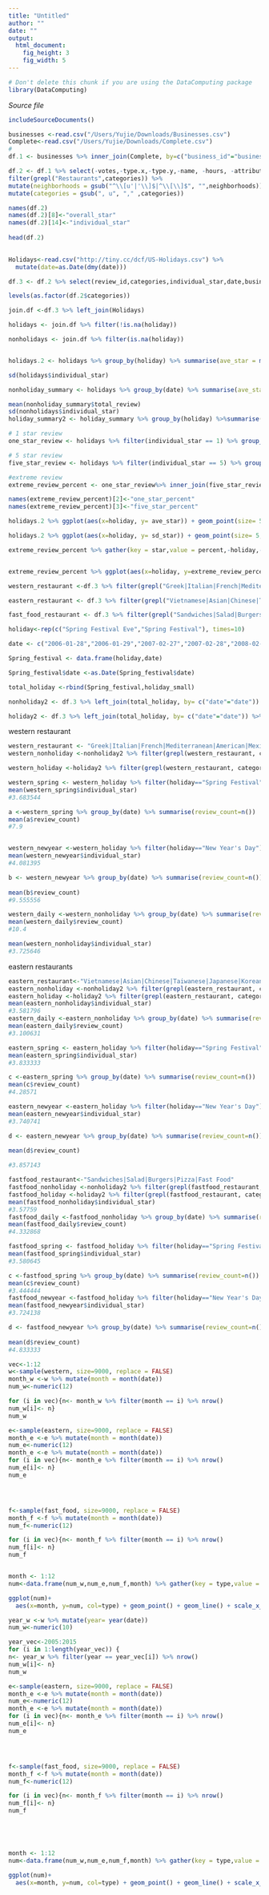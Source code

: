 ```yaml
---
title: "Untitled"
author: ""
date: ""
output: 
  html_document:
    fig_height: 3
    fig_width: 5
---
```

<!-- Don't edit in between this line and the one below -->
```r
# Don't delete this chunk if you are using the DataComputing package
library(DataComputing)

```
*Source file* 
```r
includeSourceDocuments()
```
<!-- Don't edit the material above this line -->


```r
businesses <-read.csv("/Users/Yujie/Downloads/Businesses.csv")
Complete<-read.csv("/Users/Yujie/Downloads/Complete.csv")
#
df.1 <- businesses %>% inner_join(Complete, by=c("business_id"="business_id"))

df.2 <- df.1 %>% select(-votes,-type.x,-type.y,-name, -hours, -attributes, -open) %>% 
filter(grepl("Restaurants",categories)) %>%
mutate(neighborhoods = gsub("^\\[u'|'\\]$|^\\[\\]$", "",neighborhoods)) %>% mutate(categories = gsub("'|^\\[|\\]$|","",categories)) %>% mutate(categories = gsub("^u","",categories)) %>% 
mutate(categories = gsub(", u", "," ,categories))

names(df.2)
names(df.2)[8]<-"overall_star"
names(df.2)[14]<-"individual_star"
  
head(df.2)
  
```

```r
Holidays<-read.csv("http://tiny.cc/dcf/US-Holidays.csv") %>%
  mutate(date=as.Date(dmy(date)))
```

```r
df.3 <- df.2 %>% select(review_id,categories,individual_star,date,business_id,review_count,overall_star,review_id ) %>% mutate(date=as.Date(date))

levels(as.factor(df.2$categories))

join.df <-df.3 %>% left_join(Holidays)

holidays <- join.df %>% filter(!is.na(holiday))

nonholidays <- join.df %>% filter(is.na(holiday))


holidays.2 <- holidays %>% group_by(holiday) %>% summarise(ave_star = mean(individual_star), sd_star = sd(individual_star), total_review = n())
```

```r

                                                                
sd(holidays$individual_star)

nonholiday_summary <- holidays %>% group_by(date) %>% summarise(ave_star = mean(individual_star), sd_star = sd(individual_star), total_review = n())

mean(nonholiday_summary$total_review)
sd(nonholidays$individual_star)
holiday_summary2 <- holiday_summary %>% group_by(holiday) %>%summarise(ave_review = mean(total_review),ave_star=mean(ave_star),ave_sd =mean(sd_star,na.rm = T))
```

```r
# 1 star review
one_star_review <- holidays %>% filter(individual_star == 1) %>% group_by(holiday) %>% summarise(count = n()) %>% mutate(percent=count/holidays.2$total_review) %>% arrange(desc(percent)) %>% mutate(rank = rank(desc(percent)))

# 5 star review
five_star_review <- holidays %>% filter(individual_star == 5) %>% group_by(holiday) %>% summarise(count = n()) %>% mutate(percent=count/holidays.2$total_review) %>% arrange(percent)

#extreme review
extreme_review_percent <- one_star_review%>% inner_join(five_star_review, by=c("holiday"="holiday")) %>% mutate(extreme_review_percent = percent.x+percent.y) %>% select(holiday,percent.x, percent.y, extreme_review_percent)%>% arrange(desc(extreme_review_percent))

names(extreme_review_percent)[2]<-"one_star_percent"
names(extreme_review_percent)[3]<-"five_star_percent"
```

```r
holidays.2 %>% ggplot(aes(x=holiday, y= ave_star)) + geom_point(size= 5, alpha= 0.3) +geom_text(aes(label=holiday,angle= 60)) + geom_hline(yintercept = 3.6)+ ylim(c(3,4.1))+ theme(axis.text.x = element_blank())

holidays.2 %>% ggplot(aes(x=holiday, y= sd_star)) + geom_point(size= 5, alpha= 0.3) +geom_text(aes(label=holiday,angle= 60)) + geom_hline(yintercept =1.3)+ ylim(c(1,1.65))+ theme(axis.text.x = element_blank())

extreme_review_percent %>% gather(key = star,value = percent,-holiday,-extreme_review_percent) %>% ggplot(aes(x=holiday, y=percent,fill=star))+geom_bar(stat = "identity",position = "dodge")


extreme_review_percent %>% ggplot(aes(x=holiday, y=extreme_review_percent))+geom_bar(stat = "identity")
```

```r
western_restaurant <-df.3 %>% filter(grepl("Greek|Italian|French|Mediterranean|American|Mexican|Steakhouse|Cajun|Polish|Hawaiian|German|Carribbean", categories))

eastern_restaurant <- df.3 %>% filter(grepl("Vietnamese|Asian|Chinese|Taiwanese|Japanese|Korean|Indian", categories))

fast_food_restaurant <- df.3 %>% filter(grepl("Sandwiches|Salad|Burgers|Pizza|Fast Food", categories))
```

```r
holiday<-rep(c("Spring Festival Eve","Spring Festival"), times=10)

date <- c("2006-01-28","2006-01-29","2007-02-27","2007-02-28","2008-02-06","2008-02-07","2009-01-25","2009-01-26","2010-02-13","2010-02-14","2011-02-02","2011-02-03","2012-01-22","2012-01-23","2013-02-10","2013-02-11","2014-01-30","2014-01-31","2015-02-18","2015-02-19")

Spring_festival <- data.frame(holiday,date)

Spring_festival$date <-as.Date(Spring_festival$date)

total_holiday <-rbind(Spring_festival,holiday_small)

nonholiday2 <- df.3 %>% left_join(total_holiday, by= c("date"="date")) %>% filter(is.na(holiday))

holiday2 <- df.3 %>% left_join(total_holiday, by= c("date"="date")) %>% filter(!is.na(holiday))

```



western restaurant
```r
western_restaurant <- "Greek|Italian|French|Mediterranean|American|Mexican|Steakhouse|Cajun|Polish|Hawaiian|German|Carribbean"
western_nonholiday <-nonholiday2 %>% filter(grepl(western_restaurant, categories))

western_holiday <-holiday2 %>% filter(grepl(western_restaurant, categories))

western_spring <- western_holiday %>% filter(holiday=="Spring Festival")
mean(western_spring$individual_star)
#3.683544

a <-western_spring %>% group_by(date) %>% summarise(review_count=n())  
mean(a$review_count)
#7.9


western_newyear <-western_holiday %>% filter(holiday=="New Year's Day") 
mean(western_newyear$individual_star)
#4.081395

b <- western_newyear %>% group_by(date) %>% summarise(review_count=n())  
 
mean(b$review_count)
#9.555556

western_daily <-western_nonholiday %>% group_by(date) %>% summarise(review_count=n())
mean(western_daily$review_count)
#10.4

mean(western_nonholiday$individual_star)
#3.725646

```
eastern restaurants
```r
eastern_restaurant<-"Vietnamese|Asian|Chinese|Taiwanese|Japanese|Korean|Indian"
eastern_nonholiday <-nonholiday2 %>% filter(grepl(eastern_restaurant, categories))
eastern_holiday <-holiday2 %>% filter(grepl(eastern_restaurant, categories))
mean(eastern_nonholiday$individual_star)
#3.581796
eastern_daily <-eastern_nonholiday %>% group_by(date) %>% summarise(review_count=n())
mean(eastern_daily$review_count)
#3.100631

eastern_spring <- eastern_holiday %>% filter(holiday=="Spring Festival")
mean(eastern_spring$individual_star)
#3.833333

c <-eastern_spring %>% group_by(date) %>% summarise(review_count=n())  
mean(c$review_count)
#4.28571

eastern_newyear <-eastern_holiday %>% filter(holiday=="New Year's Day") 
mean(eastern_newyear$individual_star)
#3.740741

d <- eastern_newyear %>% group_by(date) %>% summarise(review_count=n())  
 
mean(d$review_count)

#3.857143

```

```r
fastfood_restaurant<-"Sandwiches|Salad|Burgers|Pizza|Fast Food"
fastfood_nonholiday <-nonholiday2 %>% filter(grepl(fastfood_restaurant, categories))
fastfood_holiday <-holiday2 %>% filter(grepl(fastfood_restaurant, categories))
mean(fastfood_nonholiday$individual_star)
#3.57759
fastfood_daily <-fastfood_nonholiday %>% group_by(date) %>% summarise(review_count=n())
mean(fastfood_daily$review_count)
#4.332868

fastfood_spring <- fastfood_holiday %>% filter(holiday=="Spring Festival")
mean(fastfood_spring$individual_star)
#3.580645

c <-fastfood_spring %>% group_by(date) %>% summarise(review_count=n())  
mean(c$review_count)
#3.444444
fastfood_newyear <-fastfood_holiday %>% filter(holiday=="New Year's Day") 
mean(fastfood_newyear$individual_star)
#3.724138

d <- fastfood_newyear %>% group_by(date) %>% summarise(review_count=n())  
 
mean(d$review_count)
#4.833333
```

```r
vec<-1:12
w<-sample(western, size=9000, replace = FALSE)
month_w <-w %>% mutate(month = month(date))
num_w<-numeric(12)

for (i in vec){n<- month_w %>% filter(month == i) %>% nrow()
num_w[i]<- n}
num_w

e<-sample(eastern, size=9000, replace = FALSE)
month_e <-e %>% mutate(month = month(date))
num_e<-numeric(12)
month_e <-e %>% mutate(month = month(date))
for (i in vec){n<- month_e %>% filter(month == i) %>% nrow()
num_e[i]<- n}
num_e




f<-sample(fast_food, size=9000, replace = FALSE)
month_f <-f %>% mutate(month = month(date))
num_f<-numeric(12)

for (i in vec){n<- month_f %>% filter(month == i) %>% nrow()
num_f[i]<- n}
num_f


month <- 1:12
num<-data.frame(num_w,num_e,num_f,month) %>% gather(key = type,value = num,num_w,num_e,num_f)

ggplot(num)+
  aes(x=month, y=num, col=type) + geom_point() + geom_line() + scale_x_discrete(breaks= 1:12, label=c("Jan","Feb","Mar","Apr","May","Jun","Jul","Aug","Sep","Oct","Nov","Dec"))+ ylab("number of reviews")+ ggtitle( "Monthly variation of number of reviews")

```

```r

year_w <-w %>% mutate(year= year(date))
num_w<-numeric(10)

year_vec<-2005:2015
for (i in 1:length(year_vec)) {
n<- year_w %>% filter(year == year_vec[i]) %>% nrow()
num_w[i]<- n}
num_w

e<-sample(eastern, size=9000, replace = FALSE)
month_e <-e %>% mutate(month = month(date))
num_e<-numeric(12)
month_e <-e %>% mutate(month = month(date))
for (i in vec){n<- month_e %>% filter(month == i) %>% nrow()
num_e[i]<- n}
num_e




f<-sample(fast_food, size=9000, replace = FALSE)
month_f <-f %>% mutate(month = month(date))
num_f<-numeric(12)

for (i in vec){n<- month_f %>% filter(month == i) %>% nrow()
num_f[i]<- n}
num_f





month <- 1:12
num<-data.frame(num_w,num_e,num_f,month) %>% gather(key = type,value = num,num_w,num_e,num_f)

ggplot(num)+
  aes(x=month, y=num, col=type) + geom_point() + geom_line() + scale_x_discrete(breaks= 1:12, label=c("Jan","Feb","Mar","Apr","May","Jun","Jul","Aug","Sep","Oct","Nov","Dec"))+ ylab("number of reviews")+ ggtitle( "Monthly variation of number of reviews")

```

